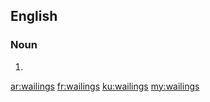 ==English==

===Noun===
{{head|en|plural}}

# {{plural of|wailing|lang=en}}

[[ar:wailings]]
[[fr:wailings]]
[[ku:wailings]]
[[my:wailings]]